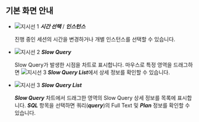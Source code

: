 ## 기본 화면 안내

<ProdImg img='db-slow-query.png' desc='slow query'/>

* ![지시선 1](/img/number-01.png) ***시간 선택*** / ***인스턴스***

  진행 중인 세션의 시간을 변경하거나 개별 인스턴스를 선택할 수 있습니다.

* ![지시선 2](/img/number-02.png) ***Slow Query***

  Slow Query가 발생한 시점을 차트로 표시합니다. 마우스로 특정 영역을 드래그하면 ![지시선 3](/img/number-03.png) ***Slow Query List***에서 상세 정보를 확인할 수 있습니다.

* ![지시선 3](/img/number-03.png) ***Slow Query List***

  ***Slow Query*** 차트에서 드래그한 영역의 Slow Query 상세 정보를 목록에 표시합니다. ***SQL*** 항목을 선택하면 쿼리(***query***)의 Full Text 및 ***Plan*** 정보를 확인할 수 있습니다.